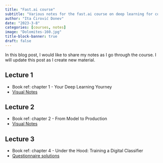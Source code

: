 ```yaml
---
title: "Fast.ai course"
subtitle: "Various notes for the fast.ai course on deep learning for coders"
author: "Ita Ćirović Donev"
date: "2023-3-8"
categories: [courses, notes]
image: "Dolomites-160.jpg"
title-block-banner: true
draft: false
---
```


In this blog post, I would like to share my notes as I go through the course. I will update this post as I create new material.


## Lecture 1
- Book ref: chapter 1 - Your Deep Learning Yourney
- [Visual Notes](fastai-ch1.pdf)

## Lecture 2
- Book ref: chapter 2 - From Model to Production
- [Visual Notes](fastai-ch2.pdf)


## Lecture 3
- Book ref: chapter 4 - Under the Hood: Training a Digital Classifier
- [Questionnaire solutions](Chapter 4 - Under the Hood.html)
